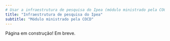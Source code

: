 ```yaml
---
# Usar a infraestrutura de pesquisa do Ipea (módulo ministrado pela COCD)
title: "Infraestrutura de pesquisa do Ipea"
subtitle: "Módulo ministrado pela COCD"
---
```


:::callout-warning
Página em construção! Em breve. 
:::

<!-- - Storages e bases de dados -->

<!-- - Pacotes recomendados para “big data" -->